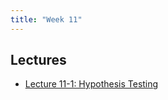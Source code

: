 ```yaml
---
title: "Week 11"
---
```


## Lectures

- [Lecture 11-1: Hypothesis Testing](../slides/lecture11-2.qmd)



